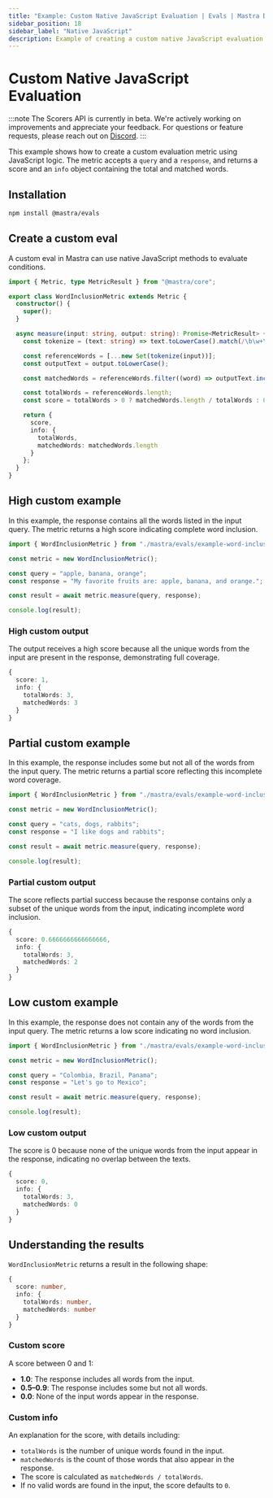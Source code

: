 ```yaml
---
title: "Example: Custom Native JavaScript Evaluation | Evals | Mastra Docs"
sidebar_position: 18
sidebar_label: "Native JavaScript"
description: Example of creating a custom native JavaScript evaluation metric.
---
```


# Custom Native JavaScript Evaluation

:::note
The Scorers API is currently in beta. We're actively working on improvements and appreciate your feedback. For questions or feature requests, please reach out on [Discord](https://discord.gg/mastra).
:::

This example shows how to create a custom evaluation metric using JavaScript logic. The metric accepts a `query` and a `response`, and returns a score and an `info` object containing the total and matched words.

## Installation

```bash
npm install @mastra/evals
```

## Create a custom eval

A custom eval in Mastra can use native JavaScript methods to evaluate conditions.

```typescript title="src/mastra/evals/example-word-inclusion.ts" showLineNumbers copy
import { Metric, type MetricResult } from "@mastra/core";

export class WordInclusionMetric extends Metric {
  constructor() {
    super();
  }

  async measure(input: string, output: string): Promise<MetricResult> {
    const tokenize = (text: string) => text.toLowerCase().match(/\b\w+\b/g) || [];

    const referenceWords = [...new Set(tokenize(input))];
    const outputText = output.toLowerCase();

    const matchedWords = referenceWords.filter((word) => outputText.includes(word));

    const totalWords = referenceWords.length;
    const score = totalWords > 0 ? matchedWords.length / totalWords : 0;

    return {
      score,
      info: {
        totalWords,
        matchedWords: matchedWords.length
      }
    };
  }
}
```

## High custom example

In this example, the response contains all the words listed in the input query. The metric returns a high score indicating complete word inclusion.

```typescript title="src/example-high-word-inclusion.ts" showLineNumbers copy
import { WordInclusionMetric } from "./mastra/evals/example-word-inclusion";

const metric = new WordInclusionMetric();

const query = "apple, banana, orange";
const response = "My favorite fruits are: apple, banana, and orange.";

const result = await metric.measure(query, response);

console.log(result);
```

### High custom output

The output receives a high score because all the unique words from the input are present in the response, demonstrating full coverage.

```typescript
{
  score: 1,
  info: {
    totalWords: 3,
    matchedWords: 3
  }
}
```

## Partial custom example

In this example, the response includes some but not all of the words from the input query. The metric returns a partial score reflecting this incomplete word coverage.

```typescript title="src/example-partial-word-inclusion.ts" showLineNumbers copy
import { WordInclusionMetric } from "./mastra/evals/example-word-inclusion";

const metric = new WordInclusionMetric();

const query = "cats, dogs, rabbits";
const response = "I like dogs and rabbits";

const result = await metric.measure(query, response);

console.log(result);
```

### Partial custom output

The score reflects partial success because the response contains only a subset of the unique words from the input, indicating incomplete word inclusion.

```typescript
{
  score: 0.6666666666666666,
  info: {
    totalWords: 3,
    matchedWords: 2
  }
}
```

## Low custom example

In this example, the response does not contain any of the words from the input query. The metric returns a low score indicating no word inclusion.

```typescript title="src/example-low-word-inclusion.ts" showLineNumbers copy
import { WordInclusionMetric } from "./mastra/evals/example-word-inclusion";

const metric = new WordInclusionMetric();

const query = "Colombia, Brazil, Panama";
const response = "Let's go to Mexico";

const result = await metric.measure(query, response);

console.log(result);
```

### Low custom output

The score is 0 because none of the unique words from the input appear in the response, indicating no overlap between the texts.

```typescript
{
  score: 0,
  info: {
    totalWords: 3,
    matchedWords: 0
  }
}
```

## Understanding the results

`WordInclusionMetric` returns a result in the following shape:

```typescript
{
  score: number,
  info: {
    totalWords: number,
    matchedWords: number
  }
}
```

### Custom score

A score between 0 and 1:

- **1.0**: The response includes all words from the input.
- **0.5–0.9**: The response includes some but not all words.
- **0.0**: None of the input words appear in the response.

### Custom info

An explanation for the score, with details including:

- `totalWords` is the number of unique words found in the input.
- `matchedWords` is the count of those words that also appear in the response.
- The score is calculated as `matchedWords / totalWords`.
- If no valid words are found in the input, the score defaults to `0`.

<GithubLink
  outdated={true}
  marginTop='mt-16'
  link="https://github.com/mastra-ai/mastra/blob/main/examples/basics/evals/word-inclusion"
/>
